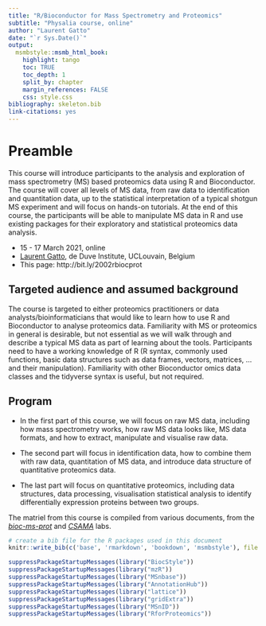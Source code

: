 ```yaml
---
title: "R/Bioconductor for Mass Spectrometry and Proteomics"
subtitle: "Physalia course, online"
author: "Laurent Gatto"
date: "`r Sys.Date()`"
output:
  msmbstyle::msmb_html_book:
    highlight: tango
    toc: TRUE
    toc_depth: 1
    split_by: chapter
    margin_references: FALSE
    css: style.css
bibliography: skeleton.bib
link-citations: yes
---
```


# Preamble {-}

This course will introduce participants to the analysis and
exploration of mass spectrometry (MS) based proteomics data using R
and Bioconductor. The course will cover all levels of MS data, from
raw data to identification and quantitation data, up to the
statistical interpretation of a typical shotgun MS experiment and will
focus on hands-on tutorials. At the end of this course, the
participants will be able to manipulate MS data in R and use existing
packages for their exploratory and statistical proteomics data
analysis.

- 15 - 17 March 2021, online
- [Laurent Gatto](https://lgatto.github.io/about/), de Duve Institute, UCLouvain, Belgium
- This page: http://bit.ly/2002rbiocprot

## Targeted audience and assumed background  {-}

The course is targeted to either proteomics practitioners or data
analysts/bioinformaticians that would like to learn how to use R and
Bioconductor to analyse proteomics data. Familiarity with MS or
proteomics in general is desirable, but not essential as we will walk
through and describe a typical MS data as part of learning about the
tools. Participants need to have a working knowledge of R (R syntax,
commonly used functions, basic data structures such as data frames,
vectors, matrices, ... and their manipulation). Familiarity with other
Bioconductor omics data classes and the tidyverse syntax is useful,
but not required.

## Program  {-}

- In the first part of this course, we will focus on raw MS data,
  including how mass spectrometry works, how raw MS data looks like,
  MS data formats, and how to extract, manipulate and visualise raw
  data.

- The second part will focus in identification data, how to combine
  them with raw data, quantitation of MS data, and introduce data
  structure of quantitative proteomics data.

- The last part will focus on quantitative proteomics, including data
 structures, data processing, visualisation statistical analysis to
 identify differentially expression proteins between two groups.


The matriel from this course is compiled from various documents, from
the [*bioc-ms-prot*](https://lgatto.github.io/bioc-ms-prot/lab.html)
and
[*CSAMA*](https://lgatto.github.io/bioc-ms-prot/csama2019-lab.html)
labs.


```r
# create a bib file for the R packages used in this document
knitr::write_bib(c('base', 'rmarkdown', 'bookdown', 'msmbstyle'), file = 'skeleton.bib')
```

```r
suppressPackageStartupMessages(library("BiocStyle"))
suppressPackageStartupMessages(library("mzR"))
suppressPackageStartupMessages(library("MSnbase"))
suppressPackageStartupMessages(library("AnnotationHub"))
suppressPackageStartupMessages(library("lattice"))
suppressPackageStartupMessages(library("gridExtra"))
suppressPackageStartupMessages(library("MSnID"))
suppressPackageStartupMessages(library("RforProteomics"))
```
